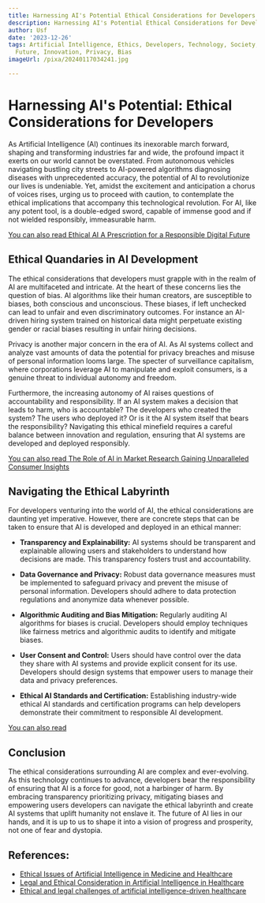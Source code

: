 ```yaml
---
title: Harnessing AI's Potential Ethical Considerations for Developers
description: Harnessing AI's Potential Ethical Considerations for Developers
author: Usf
date: '2023-12-26'
tags: Artificial Intelligence, Ethics, Developers, Technology, Society, Responsibility,
  Future, Innovation, Privacy, Bias
imageUrl: /pixa/20240117034241.jpg

---
```

# Harnessing AI's Potential: Ethical Considerations for Developers

As  Artificial Intelligence (AI) continues its inexorable march forward, shaping and transforming industries far and  wide, the profound impact  it exerts  on our world cannot be overstated. From autonomous vehicles navigating bustling city streets to AI-powered algorithms diagnosing diseases with unprecedented accuracy, the potential of AI to revolutionize our lives is undeniable. Yet, amidst the excitement and anticipation a chorus of voices rises, urging us to proceed with caution, to contemplate the ethical implications  that accompany this  technological revolution. For AI, like any potent tool, is a double-edged sword,  capable of immense good and if not wielded responsibly, immeasurable harm.

[You can also read  Ethical AI A Prescription for a Responsible Digital Future](Ethical%20AI%20A%20Prescription%20for%20a%20Responsible%20Digital%20Future)


## Ethical Quandaries in AI Development

The ethical considerations that developers must grapple with in the realm  of AI are multifaceted  and  intricate. At the  heart of  these concerns lies the  question of bias. AI algorithms like their human creators, are susceptible to biases, both conscious and unconscious. These biases, if left unchecked can lead to unfair and even discriminatory outcomes.  For instance an AI-driven hiring system trained on historical  data might perpetuate existing  gender or  racial biases resulting in unfair hiring decisions.

Privacy is  another major concern in the era of AI. As  AI systems collect and analyze vast amounts of data the potential for  privacy breaches and misuse of personal information looms large. The specter  of surveillance capitalism, where corporations leverage AI to manipulate and exploit consumers, is a genuine threat to individual autonomy and  freedom.

Furthermore,  the  increasing autonomy  of AI raises questions of accountability and responsibility. If an AI system makes a decision that leads  to harm, who is accountable? The developers who created the system? The users who  deployed it?  Or is it the  AI system itself that bears the responsibility? Navigating this ethical  minefield requires a careful balance between innovation  and regulation, ensuring that AI  systems are  developed and deployed responsibly.

[You can also read The Role of AI in Market Research  Gaining Unparalleled Consumer Insights](The%20Role%20of%20AI%20in%20Market%20Research%20Gaining%20Unparalleled%20Consumer%20Insights)


##  Navigating the Ethical Labyrinth

For developers venturing into the world of AI, the ethical considerations are daunting  yet imperative. However, there are concrete steps that can be taken to ensure that AI is  developed and deployed in an ethical manner:

* **Transparency and Explainability:** AI systems should be transparent and explainable allowing users and  stakeholders to understand how decisions are made. This transparency fosters trust and accountability.

*  **Data Governance  and Privacy:** Robust data governance measures must be implemented to safeguard privacy and prevent the misuse of personal information. Developers  should adhere to data protection regulations and anonymize data whenever possible.

* **Algorithmic Auditing and Bias Mitigation:**  Regularly auditing AI algorithms  for biases is  crucial. Developers should employ techniques like fairness metrics and algorithmic audits to identify and mitigate biases.

* **User Consent  and Control:**  Users should have control  over the data they share with AI systems  and provide explicit consent for its use. Developers should design systems that empower users to manage their data  and privacy preferences.

* **Ethical AI Standards and Certification:**  Establishing industry-wide ethical AI standards and certification programs can help developers demonstrate their commitment  to responsible AI development.

[You can also read ]()


## Conclusion

The ethical considerations surrounding AI are complex and ever-evolving. As this  technology continues to advance, developers bear the responsibility of ensuring that AI is a force for good, not a harbinger of  harm. By embracing transparency prioritizing privacy, mitigating biases and empowering users  developers can  navigate the ethical labyrinth and create AI systems that uplift humanity not enslave  it. The future of AI lies in our hands,  and it is up to  us to shape it  into a  vision of progress and prosperity, not one of fear and dystopia.

## References:
- [Ethical Issues of Artificial Intelligence in Medicine and Healthcare](https://www.ncbi.nlm.nih.gov/pmc/articles/PMC8826344/)
- [Legal and Ethical Consideration in Artificial Intelligence in Healthcare](https://www.frontiersin.org/articles/10.3389/fsurg.2022.862322)
- [Ethical and legal challenges of artificial intelligence-driven healthcare](https://www.ncbi.nlm.nih.gov/pmc/articles/PMC7332220/)

